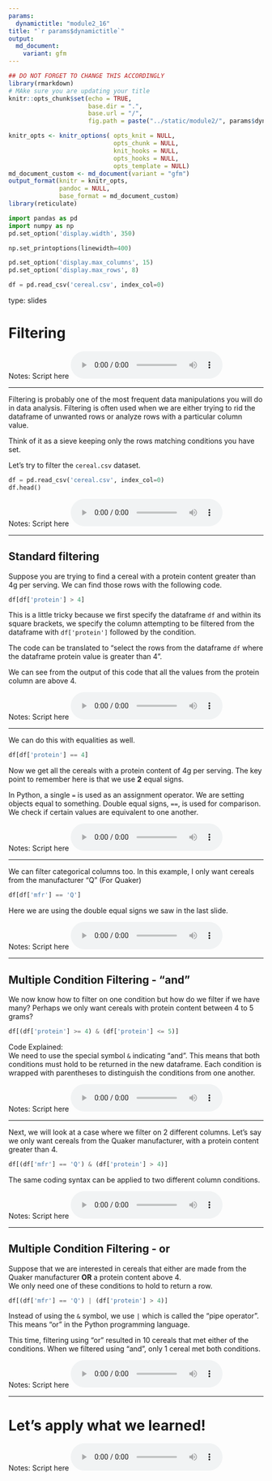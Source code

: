 ```yaml
---
params:
  dynamictitle: "module2_16"
title: "`r params$dynamictitle`"
output: 
  md_document:
    variant: gfm
---
```



```r
## DO NOT FORGET TO CHANGE THIS ACCORDINGLY 
library(rmarkdown)
# MAke sure you are updating your title 
knitr::opts_chunk$set(echo = TRUE,
                      base.dir = ".", 
                      base.url = "/",
                      fig.path = paste("../static/module2/", params$dynamictitle,"/", sep = ""))

knitr_opts <- knitr_options( opts_knit = NULL,
                             opts_chunk = NULL,
                             knit_hooks = NULL,
                             opts_hooks = NULL,
                             opts_template = NULL)
md_document_custom <- md_document(variant = "gfm")
output_format(knitr = knitr_opts,
              pandoc = NULL,
              base_format = md_document_custom)
library(reticulate)

```


```python
import pandas as pd
import numpy as np
pd.set_option('display.width', 350)

np.set_printoptions(linewidth=400)

pd.set_option('display.max_columns', 15)
pd.set_option('display.max_rows', 8)

df = pd.read_csv('cereal.csv', index_col=0)
```


type: slides

# Filtering 

Notes: Script here
<html>
<audio controls >
  <source src="placeholder_audio.mp3" />
</audio></html>

---

Filtering is probably one of the most frequent data manipulations you will do in data analysis.  Filtering is often used when we are either trying to rid the dataframe of unwanted rows or analyze rows with a particular column value. 

Think of it as a sieve keeping only the rows matching conditions you have set. 

Let's try to filter the `cereal.csv` dataset.


```python
df = pd.read_csv('cereal.csv', index_col=0)
df.head()
```


Notes: Script here
<html>
<audio controls >
  <source src="placeholder_audio.mp3" />
</audio></html>

---

## Standard filtering 

Suppose you are trying to find a cereal with a protein content greater than 4g per serving.  We can find those rows with the following code.  

```python
df[df['protein'] > 4]
```

This is a little tricky because we first specify the dataframe `df` and within its square brackets, we specify the column attempting to be filtered from the dataframe with `df['protein']` followed by the condition.      
    
The code can be translated to "select the rows from the dataframe `df` where the dataframe protein value is greater than 4". 

We can see from the output of this code that all the values from the protein column are above 4. 

Notes: Script here
<html>
<audio controls >
  <source src="placeholder_audio.mp3" />
</audio></html>

---

We can do this with equalities as well. 

```python
df[df['protein'] == 4]
```

Now we get all the cereals with a protein content of 4g per serving.  The key point to remember here is that we use **2** equal signs.       
   
In Python, a single `=` is used as an assignment operator. We are setting objects equal to something. 
Double equal signs,  `==`,  is  used for comparison. We check if certain values are equivalent to one another. 

Notes: Script here
<html>
<audio controls >
  <source src="placeholder_audio.mp3" />
</audio></html>

---

We can filter categorical columns too.  In this example,  I only want cereals from the manufacturer "Q" (For Quaker)

```python
df[df['mfr'] == 'Q']
```

Here we are using the double equal signs we saw in the last slide. 

Notes: Script here
<html>
<audio controls >
  <source src="placeholder_audio.mp3" />
</audio></html>

---

##  Multiple Condition Filtering - "and"

We now know how to filter on one condition but how do we filter if we have many? 
Perhaps we only want cereals with protein content between 4 to 5 grams?

```python
df[(df['protein'] >= 4) & (df['protein'] <= 5)]
```


Code Explained:     
We need to use the special symbol `&` indicating "and".  This means that both conditions must hold to be returned in the new dataframe. 
Each condition is wrapped with parentheses to distinguish the conditions from one another. 

Notes: Script here
<html>
<audio controls >
  <source src="placeholder_audio.mp3" />
</audio></html>

---

Next, we will look at a case where we filter on 2 different columns.  Let's say we only want cereals from the Quaker manufacturer, with a protein content greater than 4. 

```python
df[(df['mfr'] == 'Q') & (df['protein'] > 4)]
```

The same coding syntax can be applied to two different column conditions. 

Notes: Script here
<html>
<audio controls >
  <source src="placeholder_audio.mp3" />
</audio></html>

---

##  Multiple Condition Filtering - or

Suppose that we are interested in cereals that either are made from the Quaker manufacturer **OR** a protein content above 4.     
We only need one of these conditions to hold to return a row. 

```python
df[(df['mfr'] == 'Q') | (df['protein'] > 4)]
```

Instead of using the ` & ` symbol, we use ` | ` which is called the "pipe operator".  This means "or" in the Python programming language. 

This time, filtering using "or" resulted in 10 cereals that met either of the conditions. When we filtered using "and",  only 1 cereal met both conditions. 

Notes: Script here
<html>
<audio controls >
  <source src="placeholder_audio.mp3" />
</audio></html>

---

# Let’s apply what we learned!

Notes: Script here
<html>
<audio controls >
  <source src="placeholder_audio.mp3" />
</audio></html>
